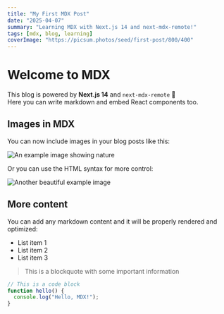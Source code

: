 ```yaml
---
title: "My First MDX Post"
date: "2025-04-07"
summary: "Learning MDX with Next.js 14 and next-mdx-remote!"
tags: [mdx, blog, learning]
coverImage: "https://picsum.photos/seed/first-post/800/400"
---
```


# Welcome to MDX

This blog is powered by **Next.js 14** and `next-mdx-remote` 💪  
Here you can write markdown and embed React components too.

## Images in MDX

You can now include images in your blog posts like this:

![An example image showing nature](https://picsum.photos/seed/example1/800/400)

Or you can use the HTML syntax for more control:

<Image src="https://picsum.photos/seed/example2/800/400" alt="Another beautiful example image" />

## More content

You can add any markdown content and it will be properly rendered and optimized:

- List item 1
- List item 2
- List item 3

> This is a blockquote with some important information

```js
// This is a code block
function hello() {
  console.log("Hello, MDX!");
}
```
